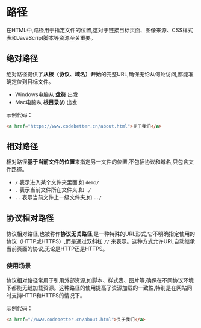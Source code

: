 # 路径

在HTML中,路径用于指定文件的位置,这对于链接目标页面、图像来源、CSS样式表和JavaScript脚本等资源至关重要。



## 绝对路径

绝对路径提供了**从根（协议、域名）开始**的完整URL,确保无论从何处访问,都能准确定位到目标文件。

- Windows电脑从 **盘符** 出发
- Mac电脑从 **根目录(/)** 出发

示例代码：

```html
<a href="https://www.codebetter.cn/about.html">关于我们</a>
```



## 相对路径

相对路径**基于当前文件的位置**来指定另一文件的位置,不包括协议和域名,只包含文件路径。

- `/` 表示进入某个文件夹里面,如 `demo/`
- `.` 表示当前文件所在文件夹,如 `./`
- `..` 表示当前文件上一级文件夹,如 `../`



## 协议相对路径

协议相对路径,也被称作**协议无关路径**,是一种特殊的URL形式,它不明确指定使用的协议（HTTP或HTTPS）,而是通过双斜杠 `//` 来表示。这种方式允许URL自动继承当前页面的协议,无论是HTTP还是HTTPS。

### 使用场景

协议相对路径常用于引用外部资源,如脚本、样式表、图片等,确保在不同协议环境下都能无缝加载资源。这种路径的使用提高了资源加载的一致性,特别是在网站同时支持HTTP和HTTPS的情况下。

示例代码：

```html
<a href="//www.codebetter.cn/about.html">关于我们</a>
```

